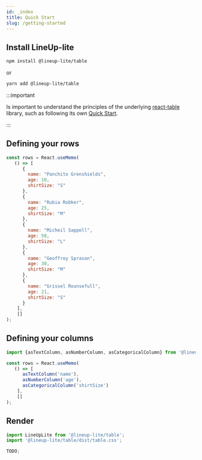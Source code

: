 ```yaml
---
id: _index
title: Quick Start
slug: /getting-started
---
```


## Install LineUp-lite

```sh
npm install @lineup-lite/table
```

or

```sh
yarn add @lineup-lite/table
```

:::important

Is important to understand the principles of the underlying [react-table](https://react-table.tanstack.com/) library, such as following its own [Quick Start](https://react-table.tanstack.com/docs/quick-start).

:::

## Defining your rows

```js
const rows = React.useMemo(
   () => [
      {
        name: "Panchito Grenshields",
        age: 10,
        shirtSize: "S"
      },
      { 
        name: "Rubia Robker",
        age: 25,
        shirtSize: "M"
      },
      { 
        name: "Micheil Sappell",
        age: 50,
        shirtSize: "L"
      },
      { 
        name: "Geoffrey Sprason",
        age: 30,
        shirtSize: "M"
      },
      { 
        name: "Grissel Rounsefull",
        age: 21,
        shirtSize: "S"
      }
    ],
    []
);
```

## Defining your columns


```js
import {asTextColumn, asNumberColumn, asCategoricalColumn} from '@lineup-lite/table';

const rows = React.useMemo(
   () => [
      asTextColumn('name'),
      asNumberColumn('age'),
      asCategoricalColumn('shirtSize')
    ],
    []
);
```

## Render

```jsx
import LineUpLite from '@lineup-lite/table';
import '@lineup-lite/table/dist/table.css';

TODO;
```


<GettingStarted />
